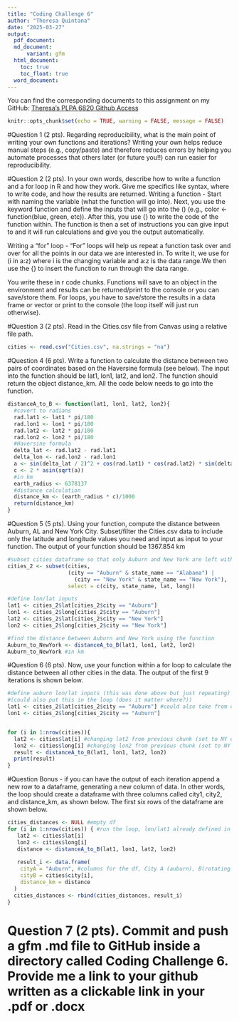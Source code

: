 ```yaml
---
title: "Coding Challenge 6"
author: "Theresa Quintana"
date: "2025-03-27"
output:
  pdf_document:
  md_document:
      variant: gfm
  html_document:
    toc: true
    toc_float: true
  word_document:
---
```

You can find the corresponding documents to this assignment on my GitHub: 
[Theresa's PLPA 6820 Github Access](https://github.com/taq-poly/PLPA6820.git)

```r
knitr::opts_chunk$set(echo = TRUE, warning = FALSE, message = FALSE)
```

#Question 1 (2 pts). Regarding reproducibility, what is the main point of writing your own functions and iterations? 
Writing your own helps reduce manual steps (e.g., copy/paste) and therefore reduces errors by helping you automate processes that others later (or future you!!) can run easier for reproducibility.

#Question 2 (2 pts). In your own words, describe how to write a function and a for loop in R and how they work. Give me specifics like syntax, where to write code, and how the results are returned. 
Writing a function - Start with naming the variable (what the function will go into). Next, you use the keyword function and define the inputs that will go into the () (e.g., color <- function(blue, green, etc)). After this, you use {} to write the code of the function within. The function is then a set of instructions you can give input to and it will run calculations and give you the output automatically.

Writing a "for" loop - "For" loops will help us repeat a function task over and over for all the points in our data we are interested in. To write it, we use for (i in a:z) where i is the changing variable and a:z is the data range.We then use the {} to insert the function to run through the data range.

You write these in r code chunks. Functions will save to an object in the environment and results can be returned/print to the console or you can save/store them. For loops, you have to save/store the results in a data frame or vector or print to the console (the loop itself will just run otherwise).

#Question 3 (2 pts). Read in the Cities.csv file from Canvas using a relative file path.
```r
cities <- read.csv("Cities.csv", na.strings = "na")
```

#Question 4 (6 pts). Write a function to calculate the distance between two pairs of coordinates based on the Haversine formula (see below). The input into the function should be lat1, lon1, lat2, and lon2. The function should return the object distance_km. All the code below needs to go into the function.
```r
distanceA_to_B <- function(lat1, lon1, lat2, lon2){
  #covert to radians
  rad.lat1 <- lat1 * pi/180
  rad.lon1 <- lon1 * pi/180
  rad.lat2 <- lat2 * pi/180 
  rad.lon2 <- lon2 * pi/180
  #Haversine formula
  delta_lat <- rad.lat2 - rad.lat1
  delta_lon <- rad.lon2 - rad.lon1
  a <- sin(delta_lat / 2)^2 + cos(rad.lat1) * cos(rad.lat2) * sin(delta_lon / 2)^2
  c <- 2 * asin(sqrt(a))
  #in km
  earth_radius <- 6378137
  #distance calculation
  distance_km <- (earth_radius * c)/1000
  return(distance_km)
}
```

#Question 5 (5 pts). Using your function, compute the distance between Auburn, AL and New York City. Subset/filter the Cities.csv data to include only the latitude and longitude values you need and input as input to your function. The output of your function should be 1367.854 km
```r
#subset cities dataframe so that only Auburn and New York are left with there respective long/lat values
cities_2 <- subset(cities,
                   (city == "Auburn" & state_name == "Alabama") |
                     (city == "New York" & state_name == "New York"),
                   select = c(city, state_name, lat, long))

#define lon/lat inputs
lat1 <- cities_2$lat[cities_2$city == "Auburn"]
lon1 <- cities_2$long[cities_2$city == "Auburn"]
lat2 <- cities_2$lat[cities_2$city == "New York"]
lon2 <- cities_2$long[cities_2$city == "New York"]

#find the distance between Auburn and New York using the function
Auburn_to_NewYork <- distanceA_to_B(lat1, lon1, lat2, lon2)
Auburn_to_NewYork #in km
```
#Question 6	(6 pts). Now, use your function within a for loop to calculate the distance between all other cities in the data. The output of the first 9 iterations is shown below. 
```r
#define auburn lon/lat inputs (this was done above but just repeating)
#(could also put this in the loop (does it matter where?))
lat1 <- cities_2$lat[cities_2$city == "Auburn"] #could also take from cities dataframe
lon1 <- cities_2$long[cities_2$city == "Auburn"]


for (i in 1:nrow(cities)){
  lat2 <- cities$lat[i] #changing lat2 from previous chunk (set to NY only)
  lon2 <- cities$long[i] #changing lon2 from previous chunk (set to NY only)
  result <- distanceA_to_B(lat1, lon1, lat2, lon2)
  print(result)
}

```

#Question Bonus - if you can have the output of each iteration append a new row to a dataframe, generating a new column of data. In other words, the loop should create a dataframe with three columns called city1, city2, and distance_km, as shown below. The first six rows of the dataframe are shown below.
```r
cities_distances <- NULL #empty df
for (i in 1:nrow(cities)) { #run the loop, lon/lat1 already defined in chunks above
   lat2 <- cities$lat[i]
   lon2 <- cities$long[i]
   distance <- distanceA_to_B(lat1, lon1, lat2, lon2)
  
   result_i <- data.frame(
    cityA = "Auburn", #columns for the df, City A (auburn), B(rotating cities), distance between
    cityB = cities$city[i],
    distance_km = distance
  )
  cities_distances <- rbind(cities_distances, result_i)
}

```

# Question 7 (2 pts). Commit and push a gfm .md file to GitHub inside a directory called Coding Challenge 6. Provide me a link to your github written as a clickable link in your .pdf or .docx